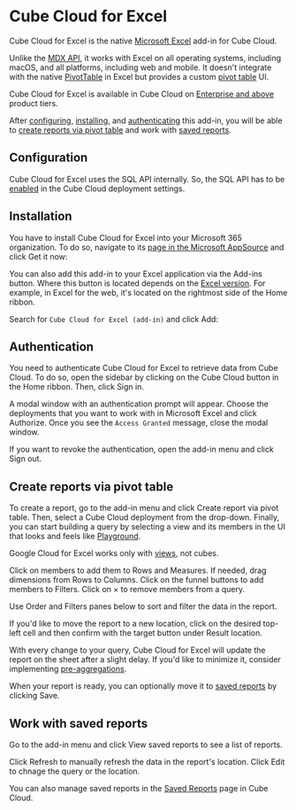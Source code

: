 # Cube Cloud for Excel

Cube Cloud for Excel is the native [Microsoft Excel][ref-excel] add-in for Cube Cloud.

Unlike the [MDX API][ref-mdx-api], it works with Excel on all operating systems,
including macOS, and all platforms, including web and mobile. It doesn't integrate
with the native [PivotTable][link-pivottable] in Excel but provides a custom
[pivot table](#create-reports-via-pivot-table) UI.

<SuccessBox>

Cube Cloud for Excel is available in Cube Cloud on [Enterprise and above](https://cube.dev/pricing) product tiers.

</SuccessBox>

After [configuring](#configuration), [installing](#installation), and
[authenticating](#authentication) this add-in, you will be able to [create
reports via pivot table](#create-reports-via-pivot-table) and work with
[saved reports](#work-with-saved-reports).

<YouTubeVideo
  url="https://www.youtube.com/embed/vG7iEdYTvIQ"
  aspectRatio={5/4}
/>

## Configuration

Cube Cloud for Excel uses the SQL API internally. So, the SQL API has to be
[enabled][ref-sql-api-enabled] in the Cube Cloud deployment settings.

## Installation

You have to install Cube Cloud for Excel into your Microsoft 365 organization.
To do so, navigate to its [page in the Microsoft AppSource][link-ms-appsource]
and click <Btn>Get it now</Btn>:

<Screenshot
  src="https://ucarecdn.com/8d451775-6b44-47b5-a682-87cb30f3f8e6/"
  highlight="inset(23% 5% 46% 5% round 10px)"
/>

You can also add this add-in to your Excel application via the <Btn>Add-ins</Btn>
button. Where this button is located depends on the [Excel version][link-excel-addins].
For example, in Excel for the web, it's located on the rightmost side of the
<Btn>Home</Btn> ribbon.

Search for `Cube Cloud for Excel (add-in)` and click <Btn>Add</Btn>:

<Screenshot
  src="https://ucarecdn.com/83ab1e1f-e7d0-4c9c-bea1-f12c193d5e94/"
  highlight="inset(10.5% 0% 10.5% 40% round 10px)"
/>

## Authentication

You need to authenticate Cube Cloud for Excel to retrieve data from Cube Cloud.
To do so, open the sidebar by clicking on the <Btn>Cube Cloud</Btn> button in
the <Btn>Home</Btn> ribbon. Then, click <Btn>Sign in</Btn>.

<Screenshot
  src="https://ucarecdn.com/bdf82477-02d3-4686-9c8f-8d6384c3e7f3/"
  highlight="inset(25% 0 45% 72.5% round 10px)"
/>

A modal window with an authentication prompt will appear. Choose the deployments
that you want to work with in Microsoft Excel and click <Btn>Authorize</Btn>.
Once you see the `Access Granted` message, close the modal window.

If you want to revoke the authentication, open the add-in menu and click
<Btn>Sign out</Btn>.

## Create reports via pivot table

To create a report, go to the add-in menu and click <Btn>Create report via pivot
table</Btn>. Then, select a Cube Cloud deployment from the drop-down. Finally,
you can start building a query by selecting a view and its members in the UI that
looks and feels like [Playground][ref-playground].

<InfoBox>

Google Cloud for Excel works only with [views][ref-views], not cubes.

</InfoBox>

Click on members to add them to <Btn>Rows</Btn> and <Btn>Measures</Btn>.
If needed, drag dimensions from <Btn>Rows</Btn> to <Btn>Columns</Btn>. Click on
the funnel buttons to add members to <Btn>Filters</Btn>. Click on <Btn>×</Btn> to
remove members from a query.

<Screenshot
  src="https://ucarecdn.com/670fda9d-358a-4345-9242-7888d8aaedd8/"
  highlight="inset(18% 0 2% 72.5% round 10px)"
/>

Use <Btn>Order</Btn> and <Btn>Filters</Btn> panes below to sort and filter the
data in the report.

If you'd like to move the report to a new location, click on the desired top-left
cell and then confirm with the target button under <Btn>Result location</Btn>.

<Screenshot
  src="https://ucarecdn.com/4c3af7b9-4ef6-4f7f-8d0f-6d579609482e/"
  highlight="inset(56.5% 0 2% 72.5% round 10px)"
/>

With every change to your query, Cube Cloud for Excel will update the report on
the sheet after a slight delay. If you'd like to minimize it, consider
implementing [pre-aggregations][ref-pre-aggs].

When your report is ready, you can optionally move it to [saved reports](#work-with-saved-reports)
by clicking <Btn>Save</Btn>.

## Work with saved reports

Go to the add-in menu and click <Btn>View saved reports</Btn> to see a list of
reports.

Click <Btn>Refresh</Btn> to manually refresh the data in the report's location.
Click <Btn>Edit</Btn> to chnage the query or the location.

<Screenshot
  src="https://ucarecdn.com/167abe25-635c-4fa6-b4a2-c090aa533f3c/"
  highlight="inset(22.5% 0 20% 72.5% round 10px)"
/>

You can also manage saved reports in the <Btn>[Saved Reports][ref-saved-reports]</Btn> page
in Cube Cloud.


[ref-excel]: /product/configuration/visualization-tools/excel
[ref-mdx-api]: /product/apis-integrations/mdx-api
[link-pivottable]: https://support.microsoft.com/en-us/office/create-a-pivottable-to-analyze-worksheet-data-a9a84538-bfe9-40a9-a8e9-f99134456576
[ref-playground]: /product/workspace/playground
[ref-views]: /product/data-modeling/concepts#views
[ref-pre-aggs]: /product/caching/using-pre-aggregations
[ref-sql-api-enabled]: /product/apis-integrations/sql-api#cube-cloud
[link-excel-addins]: https://support.microsoft.com/en-us/office/add-or-remove-add-ins-in-excel-0af570c4-5cf3-4fa9-9b88-403625a0b460
[link-ms-appsource]: https://appsource.microsoft.com/en-us/product/office/WA200008486
[ref-saved-reports]: /product/workspace/saved-reports